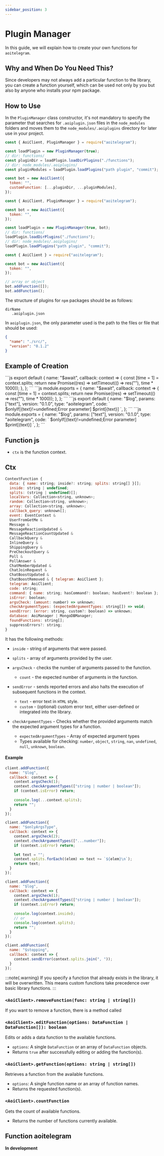 ```yaml
---
sidebar_position: 3
---
```


# Plugin Manager

In this guide, we will explain how to create your own functions for `aoitelegram`.

## Why and When Do You Need This?

Since developers may not always add a particular function to the library, you can create a function yourself, which can be used not only by you but also by anyone who installs your npm package.

## How to Use

In the `PluginManager` class constructor, it's not mandatory to specify the parameter that searches for `.aoiplugin.json` files in the `node_modules` folders and moves them to the `node_modules/.aoiplugins` directory for later use in your project.

```javascript
const { AoiClient, PluginManager } = require("aoitelegram");

const loadPlugin = new PluginManager(true);
// dir: functions/
const pluginDir = loadPlugin.loadDirPlugins("./functions");
// dir: node_modules/.aoiplugins/
const pluginModules = loadPlugin.loadPlugins("path plugin", "commit");

const bot = new AoiClient({
  token: "",
  customFunction: [...pluginDir, ...pluginModules],
});
```

```javascript
const { AoiClient, PluginManager } = require("aoitelegram");

const bot = new AoiClient({
  token: "",
});

const loadPlugin = new PluginManager(true, bot);
// dir: functions/
loadPlugin.loadDirPlugins("./functions");
// dir: node_modules/.aoiplugins/
loadPlugin.loadPlugins("path plugin", "commit");
```

```javascript
const { AoiClient } = require("aoitelegram");

const bot = new AoiClient({
  token: "",
});

// array or object
bot.addFunction([]);
bot.addFunction();
```

The structure of plugins for `npm` packages should be as follows:

```
dirName
   .aoiplugin.json
```

In `aoiplugin.json`, the only parameter used is the path to the files or file that should be used:

```json
{
  "name": "./src/",
  "version": "0.1.2"
}
```

## Example of Creation


<Tabs>
  <TabItem value="javascript" label="JavaScript">
    <Tabs>
      <TabItem value="esm" label="ESModule">
```js
export default {
  name: "$await",
  callback: context => {
    const [time = 1] = context.splits;
    return new Promise((res) => setTimeout(() => res(""), time * 1000));
  },
};
```
      </TabItem>
      <TabItem value="commonjs" label="Commonjs">
```js
module.exports = {
  name: "$await",
  callback: context => {
    const [time = 1] = context.splits;
    return new Promise((res) => setTimeout(() => res(""), time * 1000));
  },
};
```
      </TabItem>
    </Tabs>
  </TabItem>
  <TabItem value="aoitelegram" label="AoiTelegram">
    <Tabs>
      <TabItem value="esm" label="ESModule">
```js
export default {
  name: "$log",
  params: ["text"],
  version: "0.1.0",
  type: "aoitelegram",
  code: `
    $onlyIf[{text}!=undefined;Error parameter]
    $print[{text}]
  `,
};
```
      </TabItem>
      <TabItem value="commonjs" label="Commonjs">
```js
module.exports = {
  name: "$log",
  params: ["text"],
  version: "0.1.0",
  type: "aoitelegram",
  code: `
    $onlyIf[{text}!=undefined;Error parameter]
    $print[{text}]
  `,
};
```
      </TabItem>
    </Tabs>
  </TabItem>
</Tabs>

## Function js

- `ctx` is the function context.

## Ctx
```js
ContextFunction {
  data: { name: string; inside?: string; splits: string[] }[];
  inside: string | undefined;
  splits: (string | undefined)[];
  localVars: Collection<string, unknown>;
  random: Collection<string, unknown>;
  array: Collection<string, unknown>;
  callback_query: unknown[];
  event: EventContext &
  UserFromGetMe &
  Message &
  MessageReactionUpdated &
  MessageReactionCountUpdated &
  CallbackQuery &
  InlineQuery &
  ShippingQuery &
  PreCheckoutQuery &
  Poll &
  PollAnswer &
  ChatMemberUpdated &
  ChatJoinRequest &
  ChatBoostUpdated &
  ChatBoostRemoved & { telegram: AoiClient };
  telegram: AoiClient;
  code: string;
  command: { name: string; hasCommand?: boolean; hasEvent?: boolean };
  isError: boolean;
  argsCheck: (amount: number) => unknown;
  checkArgumentTypes: (expectedArgumentTypes: string[]) => void;
  sendError: (error: string, custom?: boolean) => unknown;
  database: AoiManager | MongoDBManager;
  foundFunctions: string[];
  suppressErrors?: string;
}
```

It has the following methods:

- `inside` - string of arguments that were passed.
- `splits` - array of arguments provided by the user.

- `argsCheck` - checks the number of arguments passed to the function.
  - `count` - the expected number of arguments in the function.

- `sendError` - sends reported errors and also halts the execution of subsequent functions in the context.
  - `text` - error text in `HTML` style.
  - `custom` - (optional) custom error text, either user-defined or integrated into the library.

- `checkArgumentTypes` - Checks whether the provided arguments match the expected argument types for a function.
  - `expectedArgumentTypes` - Array of expected argument types
  - Types available for checking: `number`, `object`, `string`, `nan`, `undefined`, `null`, `unknown`, `boolean`. 

#### Example
```js
client.addFunction({
  name: "$log",
  callback: context => {
    context.argsCheck(1);
    context.checkArgumentTypes(["string | number | boolean"]);
    if (context.isError) return;
    
    console.log(...context.splits);
    return "";
  }
});
```
```js
client.addFunction({
  name: "$onlyArgsType",
  callback: context => {
    context.argsCheck(2);
    context.checkArgumentTypes(["...number"]);
    if (context.isError) return;
    
    let text = "";
    context.splits.forEach((elem) => text += `${elem}\n`);
    return text;
  }
});
```
```js
client.addFunction({
  name: "$log",
  callback: context => {
    context.argsCheck(1);
    context.checkArgumentTypes(["string | number | boolean"]);
    if (context.isError) return;
    
    console.log(context.inside);
    // or
    console.log(context.splits);
    return "";
  }
});
```
```js
client.addFunction({
  name: "$stopping",
  callback: context => {
    context.sendError(context.splits.join(", "));
  }
});
```

:::note{.warning}
If you specify a function that already exists in the library, it will be overwritten. This means custom functions take precedence over basic library functions.
:::

### `<AoiClient>.removeFunction(func: string | string[])`

If you want to remove a function, there is a method called

### `<AoiClient>.editFunction(options: DataFunction | DataFunction[]): boolean`

Edits or adds a data function to the available functions.

- `options`: A single `DataFunction` or an array of `DataFunction` objects.
- Returns `true` after successfully editing or adding the function(s).

### `<AoiClient>.getFunction(options: string | string[])`

Retrieves a function from the available functions.

- `options`: A single function name or an array of function names.
- Returns the requested function(s).

### `<AoiClient>.countFunction`

Gets the count of available functions.

- Returns the number of functions currently available.

## Function aoitelegram

**In development**
